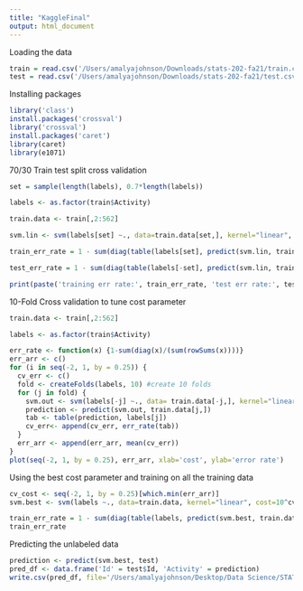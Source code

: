 ```yaml
---
title: "KaggleFinal"
output: html_document
---
```

Loading the data \
```r
train = read.csv('/Users/amalyajohnson/Downloads/stats-202-fa21/train.csv')
test = read.csv('/Users/amalyajohnson/Downloads/stats-202-fa21/test.csv')
```

Installing packages\
```r
library('class')
install.packages('crossval')
library('crossval')
install.packages('caret')
library(caret)
library(e1071)
```

70/30 Train test split cross validation \
```r
set = sample(length(labels), 0.7*length(labels))

labels <- as.factor(train$Activity)

train.data <- train[,2:562]

svm.lin <- svm(labels[set] ~., data=train.data[set,], kernel="linear", cost=10)

train_err_rate = 1 - sum(diag(table(labels[set], predict(svm.lin, train.data[set,]))))/length(labels[set])

test_err_rate = 1 - sum(diag(table(labels[-set], predict(svm.lin, train.data[-set,]))))/length(labels[-set])

print(paste('training err rate:', train_err_rate, 'test err rate:', test_err_rate))
```

10-Fold Cross validation to tune cost parameter \
```r
train.data <- train[,2:562]

labels <- as.factor(train$Activity)

err_rate <- function(x) {1-sum(diag(x)/(sum(rowSums(x))))}
err_arr <- c()
for (i in seq(-2, 1, by = 0.25)) {
  cv_err <- c()
  fold <- createFolds(labels, 10) #create 10 folds 
  for (j in fold) {
    svm.out <- svm(labels[-j] ~., data= train.data[-j,], kernel="linear", cost=10^i)
    prediction <- predict(svm.out, train.data[j,])
    tab <- table(prediction, labels[j])
    cv_err<- append(cv_err, err_rate(tab))
  }
  err_arr <- append(err_arr, mean(cv_err))
}
plot(seq(-2, 1, by = 0.25), err_arr, xlab='cost', ylab='error rate')
```

Using the best cost parameter and training on all the training data \ 
```r
cv_cost <- seq(-2, 1, by = 0.25)[which.min(err_arr)]
svm.best <- svm(labels ~., data=train.data, kernel="linear", cost=10^cv_cost)

train_err_rate = 1 - sum(diag(table(labels, predict(svm.best, train.data))))/length(labels)
train_err_rate
```

Predicting the unlabeled data \
```r
prediction <- predict(svm.best, test)
pred_df <- data.frame('Id' = test$Id, 'Activity' = prediction)
write.csv(pred_df, file='/Users/amalyajohnson/Desktop/Data Science/STATS 202/sv_lin.csv',row.names = FALSE)
```

